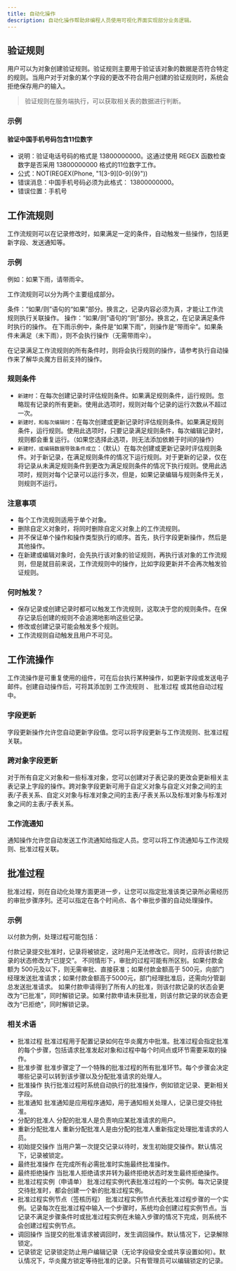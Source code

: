 ```yaml
---
title: 自动化操作
description: 自动化操作帮助非编程人员使用可视化界面实现部分业务逻辑。
---
```


## 验证规则

用户可以为对象创建验证规则。验证规则主要用于验证该对象的数据是否符合特定的规则。当用户对于对象的某个字段的更改不符合用户创建的验证规则时，系统会拒绝保存用户的输入。

> 验证规则在服务端执行，可以获取相关表的数据进行判断。

### 示例

#### 验证中国手机号码包含11位数字

- 说明：验证电话号码的格式是 13800000000。这通过使用 REGEX 函数检查数字是否采用 13800000000 格式的11位数字工作。
- 公式：NOT(REGEX(Phone, "1[3-9][0-9]{9}"))
- 错误消息：中国手机号码必须为此格式： 13800000000。
- 错误位置：手机号

## 工作流规则

工作流规则可以在记录修改时，如果满足一定的条件，自动触发一些操作，包括更新字段、发送通知等。

### 示例

例如：如果下雨，请带雨伞。

工作流规则可以分为两个主要组成部分。

条件：“如果/则”语句的“如果”部分。换言之，记录内容必须为真，才能让工作流规则执行关联操作。
操作：“如果/则”语句的“则”部分。换言之，在记录满足条件时执行的操作。
在下雨示例中，条件是“如果下雨”，则操作是“带雨伞”。如果条件未满足（未下雨），则不会执行操作（无需带雨伞）。

在记录满足工作流规则的所有条件时，则将会执行规则的操作，请参考执行自动操作来了解华炎魔方目前支持的操作。

### 规则条件

- `新建时`：在每次创建记录时评估规则条件。如果满足规则条件，运行规则。忽略现有记录的所有更新。使用此选项时，规则对每个记录的运行次数从不超过一次。
- `新建时，和每次编辑时`：在每次创建或更新记录时评估规则条件。如果满足规则条件，运行规则。使用此选项时，只要记录满足规则条件，每次编辑记录时，规则都会重复运行。（如果您选择此选项，则无法添加依赖于时间的操作）
- `新建时，或编辑数据导致条件成立`：（默认）在每次创建或更新记录时评估规则条件。对于新记录，在满足规则条件的情况下运行规则。对于更新的记录，仅在将记录从未满足规则条件到更改为满足规则条件的情况下执行规则。使用此选项时，规则对每个记录可以运行多次，但是，如果记录编辑与规则条件无关，则规则不运行。

### 注意事项

- 每个工作流规则适用于单个对象。
- 删除自定义对象时，将同时删除自定义对象上的工作流规则。
- 并不保证单个操作和操作类型执行的顺序。首先，执行字段更新操作，然后是其他操作。
- 在新建或编辑对象时，会先执行该对象的验证规则，再执行该对象的工作流规则，但是就目前来说，工作流规则中的操作，比如字段更新并不会再次触发验证规则。

### 何时触发？

- 保存记录或创建记录时都可以触发工作流规则，这取决于您的规则条件。在保存记录后创建的规则不会追溯地影响这些记录。
- 修改或创建记录可能会触发多个规则。
- 工作流规则自动触发且用户不可见。

## 工作流操作 

工作流操作是可重复使用的组件，可在后台执行某种操作，如更新字段或发送电子邮件。创建自动操作后，可将其添加到 工作流规则 、 批准过程 或其他自动过程中。

### 字段更新

字段更新操作允许您自动更新字段值。您可以将字段更新与工作流规则、批准过程关联。

### 跨对象字段更新

对于所有自定义对象和一些标准对象，您可以创建对子表记录的更改会更新相关主表记录上字段的操作。跨对象字段更新可用于自定义对象与自定义对象之间的主表/子表关系、自定义对象与标准对象之间的主表/子表关系以及标准对象与标准对象之间的主表/子表关系。

### 工作流通知

通知操作允许您自动发送工作流通知给指定人员。您可以将工作流通知与工作流规则、批准过程关联。

## 批准过程

批准过程，则在自动化处理方面更进一步，让您可以指定批准该类记录所必需经历的审批步骤序列。还可以指定在各个时间点、各个审批步骤的自动处理操作。

### 示例

以付款为例，处理过程可能包括：

付款记录提交批准时，记录将被锁定，这时用户无法修改它。同时，应将该付款记录的状态修改为“已提交”。
不同情形下，审批的过程可能有所区别。如果付款金额为 500元及以下，则无需审批、直接获准；如果付款金额高于 500元，向部门经理发送批准请求；如果付款金额高于5000元，部门经理批准后，还需向分管副总发送批准请求。
如果付款申请得到了所有人的批准，则该付款记录的状态会更改为“已批准”，同时解锁记录。如果付款申请未获批准，则该付款记录的状态会更改为“已拒绝”，同时解锁记录。

### 相关术语

- 批准过程 批准过程用于配置记录如何在华炎魔方中批准。批准过程会指定批准的每个步骤，包括请求批准发起对象和过程中每个时间点或环节需要采取的操作。
- 批准步骤 批准步骤定了一个特殊的批准过程的所有批准环节。每个步骤会决定哪些记录可以转到该步骤以及分配批准请求的处理人。
- 批准操作 执行批准过程时系统自动执行的批准操作，例如锁定记录、更新相关字段。
- 批准通知 批准通知是应用程序通知，用于通知相关处理人，记录已提交待批准。
- 分配的批准人 分配的批准人是负责响应某批准请求的用户。
- 重新分配批准人 重新分配批准人是由分配的批准人重新指定处理批准请求的人员。
- 初始提交操作 当用户第一次提交记录以待时，发生初始提交操作。默认情况下，记录被锁定。
- 最终批准操作 在完成所有必需批准时实施最终批准操作。
- 最终拒绝操作 当批准人拒绝请求并转为最终拒绝状态时发生最终拒绝操作。
- 批准过程实例（申请单） 批准过程实例代表批准过程的一个实例。每次记录提交待批准时，都会创建一个新的批准过程实例。
- 批准过程实例节点（签核历程） 批准过程实例节点代表批准过程步骤的一个实例。记录每次在批准过程中输入一个步骤时，系统均会创建过程实例节点。当记录不满足步骤条件时或批准过程实例在未输入步骤的情况下完成，则系统不会创建过程实例节点。
- 调回操作 当提交的批准请求被调回时，发生调回操作。默认情况下，记录解除锁定。
- 记录锁定 记录锁定防止用户编辑记录（无论字段级安全或共享设置如何）。默认情况下，华炎魔方锁定等待批准的记录。只有管理员可以编辑锁定的记录。
